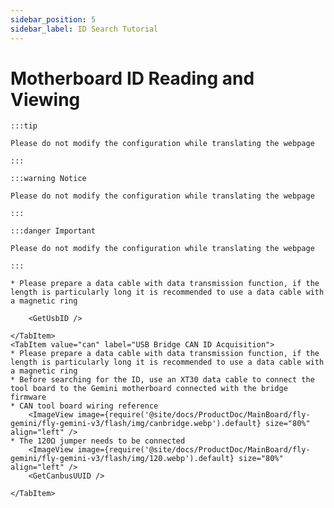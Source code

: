 ```yaml
---
sidebar_position: 5
sidebar_label: ID Search Tutorial
---
```



# Motherboard ID Reading and Viewing

    :::tip

    Please do not modify the configuration while translating the webpage

    :::

    :::warning Notice

    Please do not modify the configuration while translating the webpage

    :::

    :::danger Important

    Please do not modify the configuration while translating the webpage

    :::

<Tabs>
    <TabItem value="usb" label="USB ID Acquisition" default>
        
    * Please prepare a data cable with data transmission function, if the length is particularly long it is recommended to use a data cable with a magnetic ring
        
        <GetUsbID />
        
    </TabItem>
    <TabItem value="can" label="USB Bridge CAN ID Acquisition">
    * Please prepare a data cable with data transmission function, if the length is particularly long it is recommended to use a data cable with a magnetic ring
    * Before searching for the ID, use an XT30 data cable to connect the tool board to the Gemini motherboard connected with the bridge firmware
    * CAN tool board wiring reference
        <ImageView image={require('@site/docs/ProductDoc/MainBoard/fly-gemini/fly-gemini-v3/flash/img/canbridge.webp').default} size="80%" align="left" /> 
    * The 120Ω jumper needs to be connected
        <ImageView image={require('@site/docs/ProductDoc/MainBoard/fly-gemini/fly-gemini-v3/flash/img/120.webp').default} size="80%" align="left" /> 
        <GetCanbusUUID />

    </TabItem>
</Tabs>